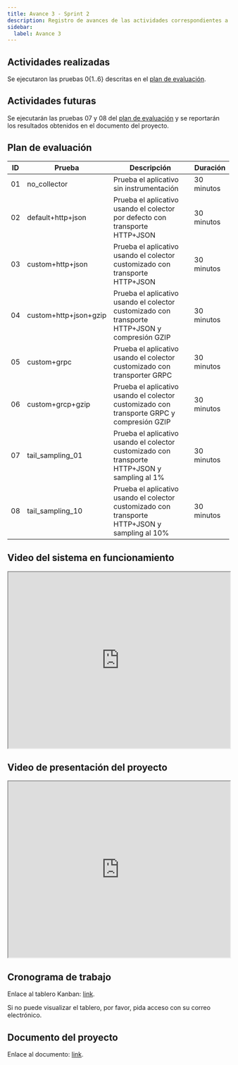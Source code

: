 ```yaml
---
title: Avance 3 - Sprint 2
description: Registro de avances de las actividades correspondientes a la Materia Integradora de ESPOL - PAO I 2025
sidebar:
  label: Avance 3
---
```


## Actividades realizadas

Se ejecutaron las pruebas 0\{1..6\} descritas en el [plan de evaluación](#plan-de-evaluación).

## Actividades futuras

Se ejecutarán las pruebas 07 y 08 del [plan de evaluación](#plan-de-evaluación)
y se reportarán los resultados obtenidos en el documento del proyecto.

## Plan de evaluación

| ID  | Prueba                | Descripción                                                                                    | Duración   |
| --- | --------------------- | ---------------------------------------------------------------------------------------------- | ---------- |
| 01  | no_collector          | Prueba el aplicativo sin instrumentación                                                       | 30 minutos |
| 02  | default+http+json     | Prueba el aplicativo usando el colector por defecto con transporte HTTP+JSON                   | 30 minutos |
| 03  | custom+http+json      | Prueba el aplicativo usando el colector customizado con transporte HTTP+JSON                   | 30 minutos |
| 04  | custom+http+json+gzip | Prueba el aplicativo usando el colector customizado con transporte HTTP+JSON y compresión GZIP | 30 minutos |
| 05  | custom+grpc           | Prueba el aplicativo usando el colector customizado con transporter GRPC                       | 30 minutos |
| 06  | custom+grcp+gzip      | Prueba el aplicativo usando el colector customizado con transporte GRPC y compresión GZIP      | 30 minutos |
| 07  | tail_sampling_01      | Prueba el aplicativo usando el colector customizado con transporte HTTP+JSON y sampling al 1%  | 30 minutos |
| 08  | tail_sampling_10      | Prueba el aplicativo usando el colector customizado con transporte HTTP+JSON y sampling al 10% | 30 minutos |

## Video del sistema en funcionamiento

<iframe
  src="https://drive.google.com/file/d/1Ja0qzTULhINx8YqoZzYOYhGozbDvdVzw/preview"
  title="Demo de colector de OpenTelemetry customizado"
  width="100%"
  style="height: 400px;"
>
  Descarga el video desde
  [aquí](https://drive.google.com/file/d/1Ja0qzTULhINx8YqoZzYOYhGozbDvdVzw/view?usp=drive_link).
</iframe>

## Video de presentación del proyecto

<iframe
  src="https://drive.google.com/file/d/12ICvsNF48drju5DAj0n7yPqGI4ugf4o-/preview"
  title="Video de presentación del proyecto"
  width="100%"
  style="height: 400px;"
>
  Descarga el video desde
  [aquí](https://drive.google.com/file/d/12ICvsNF48drju5DAj0n7yPqGI4ugf4o-/view?usp=drive_link).
</iframe>

## Cronograma de trabajo


Enlace al tablero Kanban: [link](https://espoldist.atlassian.net/jira/software/projects/SCRUM/boards/1).

<Aside type="tip">

Si no puede visualizar el tablero, por favor, pida acceso con su correo electrónico.

</Aside>

## Documento del proyecto

Enlace al documento: [link](https://typst.app/project/r4ZV4qsFn8WHPgpNHdk5ry).
